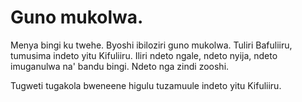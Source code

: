 # Guno mukolwa. 

Menya bingi ku twehe. Byoshi ibiloziri guno mukolwa.
Tuliri Bafuliiru, tumusima indeto yitu Kifuliiru. Iliri ndeto ngale, ndeto nyija, ndeto imuganulwa na' bandu bingi. Ndeto nga zindi zooshi.

Tugweti tugakola bweneene higulu tuzamuule indeto yitu Kifuliiru.